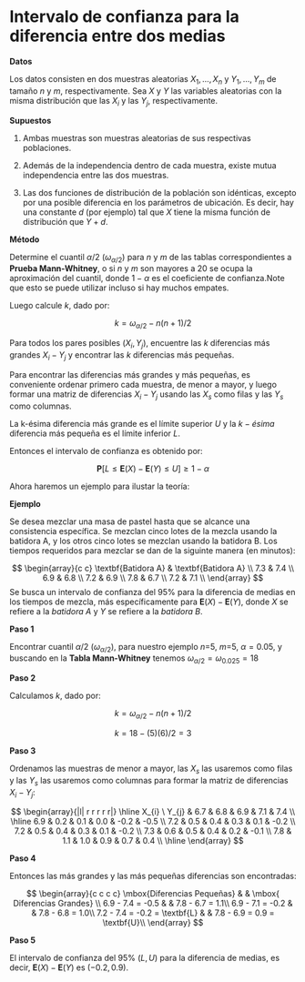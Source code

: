 # Intervalo de confianza para la diferencia entre dos medias

**Datos** 

Los datos consisten en dos muestras aleatorias $X_{1}, \ldots, X_{n}$ y $Y_{1}, \ldots, Y_{m}$ de tamaño $n$ y $m$, respectivamente. Sea $X$ y $Y$ las variables aleatorias con la misma distribución que las $X_{i}$ y las $Y_{j}$, respectivamente.

**Supuestos**

1) Ambas muestras son muestras aleatorias de sus respectivas poblaciones.

2) Además de la independencia dentro de cada muestra, existe mutua independencia entre las dos muestras.

3) Las dos funciones de distribución de la población son idénticas, excepto por una posible diferencia en los parámetros de ubicación. Es decir, hay una constante $d$ (por ejemplo) tal que $X$ tiene la misma función de distribución que $Y + d$.

**Método**

Determine el cuantil $\alpha/2$ ($\omega_{\alpha/2}$) para $n$ y $m$ de las tablas correspondientes a **Prueba Mann-Whitney**, o si $n$ y $m$ son mayores a 20 se ocupa la aproximación del cuantil, donde $1-\alpha$ es el coeficiente de confianza.Note que esto se puede utilizar incluso si hay muchos empates.

Luego calcule $k$, dado por:

$$k= \omega_{\alpha/2}-n(n+1)/2$$

Para todos los pares posibles ($X_{i},Y_{j}$), encuentre las $k$ diferencias más grandes $X_{i}-Y_{j}$ y encontrar las $k$ diferencias más pequeñas.  

Para encontrar las diferencias más grandes y más pequeñas, es conveniente ordenar primero cada muestra, de menor a mayor, y luego formar una matriz de diferencias $X_{i}-Y_{j}$ usando las $X_s$ como filas y las $Y_s$ como columnas. 

La k-ésima diferencia más grande es el límite superior $U$ y la $k-ésima$ diferencia más pequeña es el límite inferior $L$. 

Entonces el intervalo de confianza es obtenido por:

$$\mathbf{P}[L\leq \mathbf{E}(X)-\mathbf{E}(Y)\leq U]\geq 1-\alpha$$

Ahora haremos un ejemplo para ilustar la teoría:

**Ejemplo**

Se desea mezclar una masa de pastel hasta que se alcance una consistencia específica. Se mezclan cinco lotes de la mezcla usando la batidora A, y los otros cinco lotes se mezclan usando la batidora B. Los tiempos requeridos para mezclar se dan de la siguinte manera (en minutos):

$$
\begin{array}{c c}
\textbf{Batidora A} & \textbf{Batidora A} \\
7.3 & 7.4 \\
6.9 & 6.8  \\
7.2 & 6.9 \\
7.8 & 6.7 \\
7.2 & 7.1 \\
\end{array}
$$
Se busca un intervalo de confianza del 95% para la diferencia de medias en los tiempos de mezcla, más específicamente para $\mathbf{E}(X)-\mathbf{E}(Y)$, donde $X$ se refiere a la $batidora\ A$ y $Y$ se refiere a la $batidora\ B$.

**Paso 1**

Encontrar cuantil $\alpha/2$ ($\omega_{\alpha/2}$), para nuestro ejemplo $n$=5, $m$=5, $\alpha=0.05$, y buscando en la **Tabla Mann-Whitney** tenemos $\omega_{\alpha/2}=\omega_{0.025}=18$

**Paso 2**

Calculamos $k$, dado por:

$$k= \omega_{\alpha/2}-n(n+1)/2$$

$$k=18-(5)(6)/2=3$$

**Paso 3**

Ordenamos las muestras de menor a mayor, las $X_s$ las usaremos como filas y las $Y_s$ las usaremos como columnas para formar la matriz de diferencias $X_{i}-Y_{j}$:

$$
\begin{array}{|l| r r r r r|}
\hline
X_{i} \ Y_{j} & 6.7 & 6.8 & 6.9 & 7.1 & 7.4 \\
\hline
6.9 & 0.2 & 0.1 & 0.0 & -0.2 & -0.5 \\
7.2 & 0.5 & 0.4 & 0.3 &  0.1 & -0.2 \\
7.2 & 0.5 & 0.4 & 0.3 &  0.1 & -0.2 \\
7.3 & 0.6 & 0.5 & 0.4 &  0.2 & -0.1 \\
7.8 & 1.1 & 1.0 & 0.9 &  0.7 &  0.4 \\
\hline
\end{array}
$$

**Paso 4**

Entonces las más grandes y las más pequeñas diferencias son encontradas:

$$
\begin{array}{c c c c}
\mbox{Diferencias Pequeñas} & & \mbox{ Diferencias Grandes} \\
6.9 - 7.4 = -0.5 & & 7.8 - 6.7 = 1.1\\
6.9 - 7.1 = -0.2 & & 7.8 - 6.8 = 1.0\\
7.2 - 7.4 = -0.2 = \textbf{L} & & 7.8 - 6.9 = 0.9 = \textbf{U}\\
\end{array}
$$

**Paso 5**

El intervalo de confianza del 95% $(L,U)$ para la diferencia de medias, es decir, $\mathbf{E}(X)-\mathbf{E}(Y)$ es $(-0.2,0.9)$.
